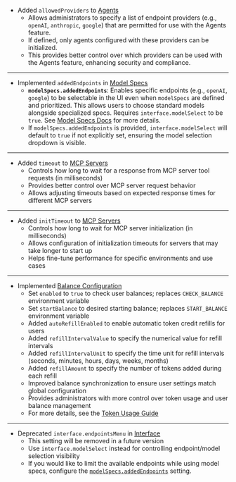 - Added `allowedProviders` to [Agents](/docs/configuration/librechat_yaml/object_structure/agents)
  - Allows administrators to specify a list of endpoint providers (e.g., `openAI`, `anthropic`, `google`) that are permitted for use with the Agents feature.
  - If defined, only agents configured with these providers can be initialized.
  - This provides better control over which providers can be used with the Agents feature, enhancing security and compliance.

---

- Implemented `addedEndpoints` in [Model Specs](/docs/configuration/librechat_yaml/object_structure/model_specs)
  - **`modelSpecs.addedEndpoints`**: Enables specific endpoints (e.g., `openAI`, `google`) to be selectable in the UI even when `modelSpecs` are defined and prioritized. This allows users to choose standard models alongside specialized specs. Requires `interface.modelSelect` to be `true`. See [Model Specs Docs](/docs/configuration/librechat_yaml/object_structure/model_specs#addedendpoints) for more details.
  - If `modelSpecs.addedEndpoints` is provided, `interface.modelSelect` will default to `true` if not explicitly set, ensuring the model selection dropdown is visible.

---

- Added `timeout` to [MCP Servers](/docs/configuration/librechat_yaml/object_structure/mcp_servers)
  - Controls how long to wait for a response from MCP server tool requests (in milliseconds)
  - Provides better control over MCP server request behavior
  - Allows adjusting timeouts based on expected response times for different MCP servers

---

- Added `initTimeout` to [MCP Servers](/docs/configuration/librechat_yaml/object_structure/mcp_servers)
  - Controls how long to wait for MCP server initialization (in milliseconds)
  - Allows configuration of initialization timeouts for servers that may take longer to start up
  - Helps fine-tune performance for specific environments and use cases

---

- Implemented [Balance Configuration](/docs/configuration/librechat_yaml/object_structure/balance)
  - Set `enabled` to `true` to check user balances; replaces `CHECK_BALANCE` environment variable
  - Set `startBalance` to desired starting balance; replaces `START_BALANCE` environment variable
  - Added `autoRefillEnabled` to enable automatic token credit refills for users
  - Added `refillIntervalValue` to specify the numerical value for refill intervals
  - Added `refillIntervalUnit` to specify the time unit for refill intervals (seconds, minutes, hours, days, weeks, months)
  - Added `refillAmount` to specify the number of tokens added during each refill
  - Improved balance synchronization to ensure user settings match global configuration
  - Provides administrators with more control over token usage and user balance management
  - For more details, see the [Token Usage Guide](/docs/configuration/token_usage)

---

- Deprecated `interface.endpointsMenu` in [Interface](/docs/configuration/librechat_yaml/object_structure/interface#endpointsmenu)
  - This setting will be removed in a future version
  - Use `interface.modelSelect` instead for controlling endpoint/model selection visibility
  - If you would like to limit the available endpoints while using model specs, configure the [`modelSpecs.addedEndpoints`](/docs/configuration/librechat_yaml/object_structure/model_specs#addedendpoints) setting.
